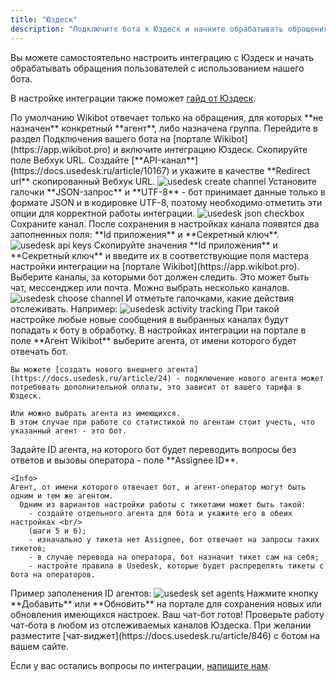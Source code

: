 ```yaml
---
title: "Юздеск"
description: "Подключите бота к Юздеск и начните обрабатывать обращения пользователей"
---
```


Вы можете самостоятельно настроить интеграцию с Юздеск и начать обрабатывать обращения пользователей с использованием нашего бота.

В настройке интеграции также поможет [гайд от Юздеск](https://docs.usedesk.ru/article/58413).

<Info>
  По умолчанию Wikibot отвечает только на обращения, для которых **не назначен**
  конкретный **агент**, либо назначена группа.
</Info>

<Steps>
  <Step title="Получите Webhook URL на портале Wikibot">
    Перейдите в раздел Подключения вашего бота на [портале Wikibot](https://app.wikibot.pro) и включите интеграцию Юздеск. Скопируйте поле Вебхук URL.
  </Step>
  <Step title="Создайте API-канал в Юздеске">
    Создайте [**API-канал**](https://docs.usedesk.ru/article/10167) и укажите в качестве **Redirect url** скопированный Вебхук URL.
    <img src="/images/usedesk-create-channel.jpg" alt="usedesk create channel" />
  </Step>
  <Step title="Параметры интеграции Юздеск">
    Установите галочки **JSON-запрос** и **UTF-8** - бот принимает данные только в формате JSON и в кодировке UTF-8, поэтому необходимо отметить эти опции для корректной работы интеграции.
    <img src="/images/usedesk-json-checkbox.jpg" alt="usedesk json checkbox" />
    Сохраните канал.
  </Step>
  <Step title="Задайте параметры канала">
    После сохранения в настройках канала появятся два заполненных поля: **Id приложения** и **Секретный ключ**.
    <img src="/images/usedesk-api-keys.jpg" alt="usedesk api keys" />
    Скопируйте значения **Id приложения** и **Секретный ключ** и введите их в соответствующие поля мастера настройки интеграции на [портале Wikibot](https://app.wikibot.pro).
  </Step>
  <Step title="Задайте подписки на каналы">
    Выберите каналы, за которыми бот должен следить.
    Это может быть чат, мессенджер или почта. Можно выбрать несколько каналов.
    <img src="/images/usedesk-choose-channel.jpg" alt="usedesk choose channel" />
    И отметьте галочками, какие действия отслеживать. Например:
    <img src="/images/usedesk-activity-tracking.jpg" alt="usedesk activity tracking" />
    При такой настройке любые новые сообщения в выбранных каналах будут попадать к боту в обработку.
  </Step>
  <Step title="Задайте агента для ответа">
    В настройках интеграции на портале в поле **Агент Wikibot** выберите агента, от имени которого будет отвечать
    бот. 
    
    Вы можете [создать нового внешнего агента](https://docs.usedesk.ru/article/24) - подключение нового агента может потребовать дополнительной оплаты, это зависит от вашего тарифа в Юздеск.
    
    Или можно выбрать агента из имеющихся.
    В этом случае при работе со статистикой по агентам стоит учесть, что указанный агент - это бот.
  </Step>
  <Step title="Задайте агента для перевода">
    Задайте ID агента, на которого бот будет переводить вопросы без ответов и вызовы
    оператора - поле **Assignee ID**.       

    <Info>
    Агент, от имени которого отвечает бот, и агент-оператор могут быть одним и тем же агентом.
      Одним из вариантов настройки работы с тикетами может быть такой:
        - создайте отдельного агента для бота и укажите его в обеих настройках <br/>
        (шаги 5 и 6);
        - изначально у тикета нет Assignee, бот отвечает на запросы таких тикетов;
        - в случае перевода на оператора, бот назначит тикет сам на себя;
        - настройте правила в Usedesk, которые будет распределять тикеты с бота на операторов.

  </Info>
    Пример заполенения ID агентов:
    <img src="/images/usedesk-set-agents.jpg" alt="usedesk set agents" />

  </Step>
  <Step title="Сохраните настройки интеграции">
    Нажмите кнопку **Добавить** или **Обновить** на портале для сохранения новых или обновления имеющихся настроек.
  </Step>
  <Step title="Проверьте работу бота">
    Ваш чат-бот готов! Проверьте работу чат-бота в любом из отслеживаемых каналов Юздеска.
    При желании разместите [чат-виджет](https://docs.usedesk.ru/article/846) с ботом на вашем сайте.

  </Step>
</Steps>

Если у вас остались вопросы по интеграции, [напишите нам](https://t.me/use_wikibot).
